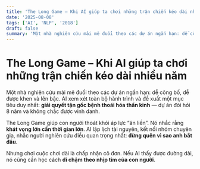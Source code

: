 ```yaml
---
title: 'The Long Game – Khi AI giúp ta chơi những trận chiến kéo dài nhiều năm'
date: '2025-08-08'
tags: ['AI', 'NLP', '2018']
draft: false
summary: 'Một nhà nghiên cứu mải mê đuổi theo các dự án ngắn hạn: dễ công bố, dễ được khen và lên bậc. AI xem '
---
```


# The Long Game – Khi AI giúp ta chơi những trận chiến kéo dài nhiều năm

Một nhà nghiên cứu mải mê đuổi theo các dự án ngắn hạn: dễ công bố, dễ được khen và lên bậc. AI xem xét toàn bộ hành trình và đề xuất một mục tiêu duy nhất: **giải quyết tận gốc bệnh thoái hóa thần kinh** — dự án đòi hỏi 8 năm và không chắc được vinh danh.

The Long Game giúp con người thoát khỏi áp lực “ăn liền”. Nó nhắc rằng **khát vọng lớn cần thời gian lớn**. AI lập lịch tài nguyên, kết nối nhóm chuyên gia, nhắc người nghiên cứu điều quan trọng nhất: **đừng quên vì sao anh bắt đầu**.

Nhưng chơi cuộc chơi dài là chấp nhận cô đơn. Nếu AI thấy được đường dài, nó cũng cần học cách **đi chậm theo nhịp tim của con người**.